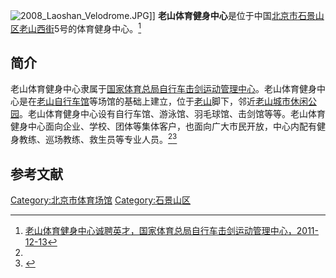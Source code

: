 [[File:2008_Laoshan_Velodrome.JPG|thumb]]]]
'''老山体育健身中心'''是位于中国[[北京市|北京市]][[石景山区|石景山区]][[老山西街|老山西街]]5号的体育健身中心。<ref name=gjtyzj>[http://zjzx.sport.org.cn/jszx/news/2011-12-13/2172085.html 老山体育健身中心诚聘英才，国家体育总局自行车击剑运动管理中心，2011-12-13]{{dead link|date=2018年4月 |bot=InternetArchiveBot |fix-attempted=yes }}</ref>

==简介==
老山体育健身中心隶属于[[国家体育总局自行车击剑运动管理中心|国家体育总局自行车击剑运动管理中心]]。老山体育健身中心是在[[老山自行车馆|老山自行车馆]]等场馆的基础上建立，位于[[老山_(石景山区)|老山]]脚下，邻近[[老山城市休闲公园|老山城市休闲公园]]。老山体育健身中心设有自行车馆、游泳馆、羽毛球馆、击剑馆等等。老山体育健身中心面向企业、学校、团体等集体客户，也面向广大市民开放，中心内配有健身教练、巡场教练、救生员等专业人员。<ref name=gjtyzj/><ref>{{Cite web |url=http://www.8264.com/viewnews-33570-page-1.html |title=北京老山自行车场馆群将成为北京市民休闲健身好去处，户外资料网，2008-8-26 |access-date=2013-04-06 |archive-date=2016-03-04 |archive-url=https://web.archive.org/web/20160304091131/http://www.8264.com/viewnews-33570-page-1.html |dead-url=no }}</ref>

==参考文献==
{{reflist}}

[[Category:北京市体育场馆|Category:北京市体育场馆]]
[[Category:石景山区|Category:石景山区]]